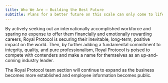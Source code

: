 ```yaml
---
title: Who We Are – Building the Best Future
subtitle: Plans for a better future on this scale can only come to life when the right individuals are inspired by the vision, valued by their employers, and dedicated to a shared goal. Understanding this key to success sets Royal Protocol apart.
---
```


<GoBack link="/litepaper" />

By actively seeking out an internationally accomplished workforce and sparing no expense to offer them financially and emotionally rewarding careers, Royal Protocol is securing their inevitable, long-term, positive impact on the world. Then, by further adding a fundamental commitment to integrity, quality, and pure professionalism, Royal Protocol is poised to compete with contenders and make a name for themselves as an up-and-coming industry leader.

The Royal Protocol team section will continue to expand as the business becomes more established and employee information becomes public.

<PrevNextButtons prev="welcome-to-gamefi" next="a-better-way-to-game" />
